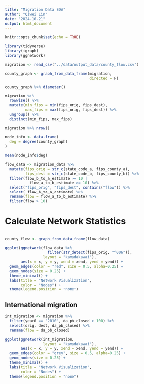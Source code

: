 ```yaml
---
title: "Migration Data EDA"
author: "Qiwei Lin"
date: "2024-10-21"
output: html_document
---
```


```r
knitr::opts_chunk$set(echo = TRUE)
```

```r
library(tidyverse)
library(igraph)
library(ggnetwork)
```

```r
migration <- read_csv("../data/output_data/county_flow.csv")
```

```r
county_graph <- graph_from_data_frame(migration, 
                                      directed = F)
```

```r
county_graph %>% diameter()
```

```r
migration %>% 
  rowwise() %>% 
  mutate(min_fips = min(fips_orig, fips_dest),
         max_fips = max(fips_orig, fips_dest)) %>% 
  ungroup() %>% 
  distinct(min_fips, max_fips)
```


```r


migration %>% nrow()

node_info <- data.frame(
  deg = degree(county_graph)
)

mean(node_info$deg)
```



```r
flow_data <- migration_data %>% 
  mutate(fips_orig = str_c(state_code_a, fips_county_a),
         fips_dest = str_c(state_code_b, fips_county_b)) %>% 
  filter(flow_b_to_a_estimate >= 10 | 
           flow_a_to_b_estimate >= 10) %>% 
  select("fips_orig", "fips_dest", contains("flow")) %>% 
  select(-flow_b_to_a_estimate) %>% 
  rename(flow = flow_a_to_b_estimate) %>% 
  filter(flow > 10)
```

# Calculate Network Statistics 

```r

```

```r
county_flow <- graph_from_data_frame(flow_data)
```

```r
ggplot(ggnetwork(flow_data %>% 
                   filter(str_detect(fips_orig, "^006")), 
                 layout = "kamadakawai"), 
       aes(x = x, y = y, xend = xend, yend = yend)) +
  geom_edges(color = "red", size = 0.5, alpha=0.25) +
  geom_nodes(size = 0.25) +
  theme_minimal() +
  labs(title = "Network Visualization",
       color = "Nodes") +
  theme(legend.position = "none")
```


## International migration

```r
int_migration <- migration %>% 
  filter(year0 == "2010", da_pb_closed > 100) %>% 
  select(orig, dest, da_pb_closed) %>% 
  rename(flow = da_pb_closed) 
```

```r
ggplot(ggnetwork(int_migration, 
                 layout = "kamadakawai"), 
       aes(x = x, y = y, xend = xend, yend = yend)) +
  geom_edges(color = "grey", size = 0.5, alpha=0.25) +
  geom_nodes(size = 0.25) +
  theme_minimal() +
  labs(title = "Network Visualization",
       color = "Nodes") +
  theme(legend.position = "none")
```


